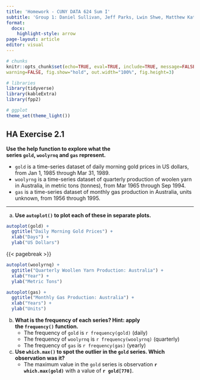 ```yaml
---
title: 'Homework - CUNY DATA 624 Sum I'
subtitle: 'Group 1: Daniel Sullivan, Jeff Parks, Lwin Shwe, Matthew Katz'
format:
  docx:
    highlight-style: arrow
page-layout: article
editor: visual
---
```


```r
# chunks
knitr::opts_chunk$set(echo=TRUE, eval=TRUE, include=TRUE, message=FALSE, 
warning=FALSE, fig.show="hold", out.width="100%", fig.height=3)

# libraries
library(tidyverse)
library(kableExtra)
library(fpp2)

# ggplot
theme_set(theme_light())
```

## HA Exercise 2.1

**Use the help function to explore what the series `gold`, `woolyrnq` and `gas` represent.**

-   `gold` is a time-series dataset of daily morning gold prices in US dollars, from Jan 1, 1985 through Mar 31, 1989.
-   `woolyrng` is a time-series dataset of quarterly production of woolen yarn in Australia, in metric tons (tonnes), from Mar 1965 through Sep 1994.
-   `gas` is a time-series dataset of monthly gas production in Australia, units unknown, from 1956 through 1995.

------------------------------------------------------------------------

a.  **Use `autoplot()` to plot each of these in separate plots.**

```r
autoplot(gold) +
  ggtitle("Daily Morning Gold Prices") +
  xlab("Days") +
  ylab("US Dollars")
```

{{< pagebreak >}}

```r
autoplot(woolyrnq) +
  ggtitle("Quarterly Woollen Yarn Production: Australia") +
  xlab("Year") +
  ylab("Metric Tons")
```

```r
autoplot(gas) +
  ggtitle("Monthly Gas Production: Australia") +
  xlab("Years") +
  ylab("Units")
```

b.  **What is the frequency of each series? Hint: apply the `frequency()` function.**
    -   The frequency of `gold` is `r frequency(gold)` (daily)
    -   The frequency of `woolyrnq` is `r frequency(woolyrnq)` (quarterly)
    -   The frequency of `gas` is `r frequency(gas)` (yearly)\
c.  **Use `which.max()` to spot the outlier in the `gold` series. Which observation was it?**
    -   The maximum value in the `gold` series is observation **`r which.max(gold)`** with a value of **`r gold[770]`**.
